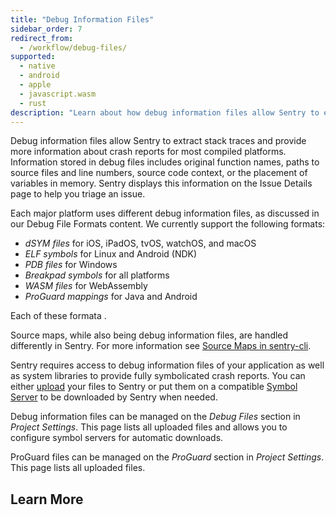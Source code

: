 ```yaml
---
title: "Debug Information Files"
sidebar_order: 7
redirect_from:
  - /workflow/debug-files/
supported:
  - native
  - android
  - apple
  - javascript.wasm
  - rust
description: "Learn about how debug information files allow Sentry to extract stack traces and provide more information about crash reports for most compiled platforms."
---
```


Debug information files allow Sentry to extract stack traces and provide more
information about crash reports for most compiled platforms. Information stored
in debug files includes original function names, paths to source files and line
numbers, source code context, or the placement of variables in memory. Sentry
displays this information on the Issue Details page to help you triage an issue.

Each major platform uses different debug information files, as discussed in <PlatformLink to="/data-management/debug-files/file-formats">our Debug File Formats content</PlatformLink>. We currently support the following formats:

- _dSYM files_ for iOS, iPadOS, tvOS, watchOS, and macOS
- _ELF symbols_ for Linux and Android (NDK)
- _PDB files_ for Windows
- _Breakpad symbols_ for all platforms
- _WASM files_ for WebAssembly
- _ProGuard mappings_ for Java and Android

Each of these formata .

<Note>

Source maps, while also being debug information files, are handled
differently in Sentry. For more information see [Source Maps in sentry-cli](/product/cli/releases/#sentry-cli-sourcemaps).

</Note>

Sentry requires access to debug information files of your application as well as
system libraries to provide fully symbolicated crash reports. You can either
[upload](./upload/) your files to Sentry or put them on a compatible
[Symbol Server](./symbol-servers/) to be downloaded by Sentry when needed.

Debug information files can be managed on the _Debug Files_ section in _Project
Settings_. This page lists all uploaded files and allows you to configure symbol
servers for automatic downloads.

ProGuard files can be managed on the _ProGuard_ section in _Project
Settings_. This page lists all uploaded files.

## Learn More

<PageGrid />
